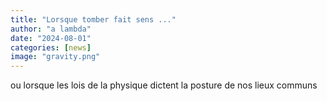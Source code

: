 ```yaml
---
title: "Lorsque tomber fait sens ..."
author: "a lambda"
date: "2024-08-01"
categories: [news]
image: "gravity.png"
---
```


ou lorsque les lois de la physique dictent la posture de nos lieux communs

<!-- 
à l'échelle des molécules ces lieux n'ont plus cours
décrire l'origine d'un haut ou d'un bas des choses -->

